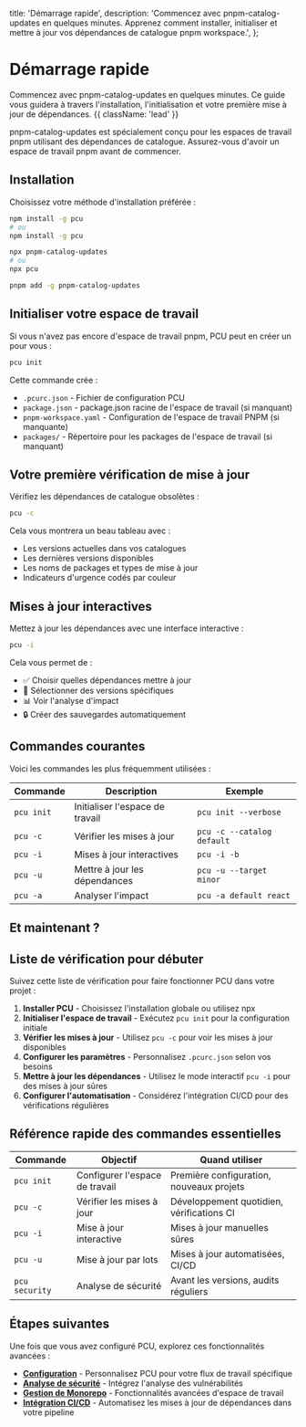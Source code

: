   title: 'Démarrage rapide',
  description:
    'Commencez avec pnpm-catalog-updates en quelques minutes. Apprenez comment installer, initialiser et mettre à jour vos dépendances de catalogue pnpm workspace.',
};

# Démarrage rapide

Commencez avec pnpm-catalog-updates en quelques minutes. Ce guide vous guidera à travers l'installation, l'initialisation et votre première mise à jour de dépendances. {{ className: 'lead' }}

<Note>
  pnpm-catalog-updates est spécialement conçu pour les espaces de travail pnpm utilisant des
  dépendances de catalogue. Assurez-vous d'avoir un espace de travail pnpm avant de commencer.
</Note>

## Installation

Choisissez votre méthode d'installation préférée :

<CodeGroup>

```bash {{ title: 'Installation globale' }}
npm install -g pcu
# ou
npm install -g pcu
```

```bash {{ title: 'npx (sans installation)' }}
npx pnpm-catalog-updates
# ou
npx pcu
```

```bash {{ title: 'pnpm' }}
pnpm add -g pnpm-catalog-updates
```

</CodeGroup>

## Initialiser votre espace de travail

Si vous n'avez pas encore d'espace de travail pnpm, PCU peut en créer un pour vous :

```bash
pcu init
```

Cette commande crée :

- `.pcurc.json` - Fichier de configuration PCU
- `package.json` - package.json racine de l'espace de travail (si manquant)
- `pnpm-workspace.yaml` - Configuration de l'espace de travail PNPM (si manquante)
- `packages/` - Répertoire pour les packages de l'espace de travail (si manquant)

## Votre première vérification de mise à jour

Vérifiez les dépendances de catalogue obsolètes :

```bash
pcu -c
```

Cela vous montrera un beau tableau avec :

- Les versions actuelles dans vos catalogues
- Les dernières versions disponibles
- Les noms de packages et types de mise à jour
- Indicateurs d'urgence codés par couleur

## Mises à jour interactives

Mettez à jour les dépendances avec une interface interactive :

```bash
pcu -i
```

Cela vous permet de :

- ✅ Choisir quelles dépendances mettre à jour
- 🎯 Sélectionner des versions spécifiques
- 📊 Voir l'analyse d'impact
- 🔒 Créer des sauvegardes automatiquement

## Commandes courantes

Voici les commandes les plus fréquemment utilisées :

| Commande   | Description                     | Exemple                    |
| ---------- | ------------------------------- | -------------------------- |
| `pcu init` | Initialiser l'espace de travail | `pcu init --verbose`       |
| `pcu -c`   | Vérifier les mises à jour       | `pcu -c --catalog default` |
| `pcu -i`   | Mises à jour interactives       | `pcu -i -b`                |
| `pcu -u`   | Mettre à jour les dépendances   | `pcu -u --target minor`    |
| `pcu -a`   | Analyser l'impact               | `pcu -a default react`     |

## Et maintenant ?

<Resources>
  <Resource
    href="/command-reference"
    title="Référence des commandes"
    description="Guide complet de toutes les commandes et options PCU."
  />
  <Resource
    href="/configuration"
    title="Configuration"
    description="Apprenez comment configurer PCU pour votre flux de travail."
  />
  <Resource href="/examples" title="Exemples" description="Exemples concrets et cas d'usage." />
  <Resource
    href="/development"
    title="Développement"
    description="Configurer PCU pour le développement et la contribution."
  />
</Resources>

## Liste de vérification pour débuter

Suivez cette liste de vérification pour faire fonctionner PCU dans votre projet :

1. **Installer PCU** - Choisissez l'installation globale ou utilisez npx
2. **Initialiser l'espace de travail** - Exécutez `pcu init` pour la configuration initiale
3. **Vérifier les mises à jour** - Utilisez `pcu -c` pour voir les mises à jour disponibles
4. **Configurer les paramètres** - Personnalisez `.pcurc.json` selon vos besoins
5. **Mettre à jour les dépendances** - Utilisez le mode interactif `pcu -i` pour des mises à jour sûres
6. **Configurer l'automatisation** - Considérez l'intégration CI/CD pour des vérifications régulières

## Référence rapide des commandes essentielles

| Commande       | Objectif                       | Quand utiliser                            |
| -------------- | ------------------------------ | ----------------------------------------- |
| `pcu init`     | Configurer l'espace de travail | Première configuration, nouveaux projets  |
| `pcu -c`       | Vérifier les mises à jour      | Développement quotidien, vérifications CI |
| `pcu -i`       | Mise à jour interactive        | Mises à jour manuelles sûres              |
| `pcu -u`       | Mise à jour par lots           | Mises à jour automatisées, CI/CD          |
| `pcu security` | Analyse de sécurité            | Avant les versions, audits réguliers      |

## Étapes suivantes

Une fois que vous avez configuré PCU, explorez ces fonctionnalités avancées :

- **[Configuration](/configuration)** - Personnalisez PCU pour votre flux de travail spécifique
- **[Analyse de sécurité](/command-reference#pcu-security)** - Intégrez l'analyse des vulnérabilités
- **[Gestion de Monorepo](/configuration#monorepo-configuration)** - Fonctionnalités avancées d'espace de travail
- **[Intégration CI/CD](/examples)** - Automatisez les mises à jour de dépendances dans votre pipeline
